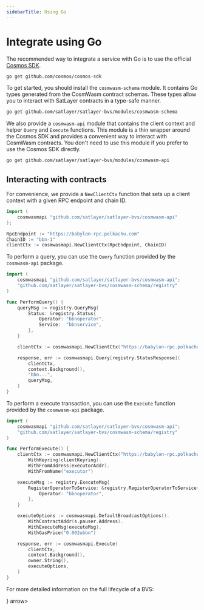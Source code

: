 ```yaml
---
sidebarTitle: Using Go
---
```



# Integrate using Go

The recommended way to integrate a service with Go is to use the official
[Cosmos SDK](github.com/cosmos/cosmos-sdk).

```bash filename="cosmos/comos-sdk" copy
go get github.com/cosmos/cosmos-sdk
```

To get started, you should install the `cosmwasm-schema` module.
It contains Go types generated from the CosmWasm contract schemas.
These types allow you to interact with SatLayer contracts in a type-safe manner.

```bash filename="satlayer/satlayer-bvs/modules/cosmwasm-schema" copy
go get github.com/satlayer/satlayer-bvs/modules/cosmwasm-schema
```

We also provide a `cosmwasm-api` module that contains the client context and helper `Query` and `Execute` functions.
This module is a thin wrapper around the Cosmos SDK and provides a convenient way to interact with CosmWasm contracts.
You don't need to use this module if you prefer to use the Cosmos SDK directly.

```bash filename="satlayer/satlayer-bvs/modules/cosmwasm-api" copy
go get github.com/satlayer/satlayer-bvs/modules/cosmwasm-api
```

## Interacting with contracts

For convenience, we provide a `NewClientCtx` function that sets up a client context
with a given RPC endpoint and chain ID.

```go filename="client.go" copy
import (
	cosmwasmapi "github.com/satlayer/satlayer-bvs/cosmwasm-api"
);

RpcEndpoint := "https://babylon-rpc.polkachu.com"
ChainID := "bbn-1"
clientCtx := cosmwasmapi.NewClientCtx(RpcEndpoint, ChainID)
```

To perform a query, you can use the `Query` function provided by the `cosmwasm-api` package.

```go filename="query.go" copy
import (
	cosmwasmapi "github.com/satlayer/satlayer-bvs/cosmwasm-api";
	"github.com/satlayer/satlayer-bvs/cosmwasm-schema/registry"
)

func PerformQuery() {
	queryMsg := registry.QueryMsg{
		Status: &registry.Status{
			Operator: "bbnoperator",
			Service:  "bbnservice",
		},
	}

	clientCtx := cosmwasmapi.NewClientCtx("https://babylon-rpc.polkachu.com", "bbn-1")

	response, err := cosmwasmapi.Query[registry.StatusResponse](
		clientCtx,
		context.Background(),
		"bbn...",
		queryMsg,
	)
}
```

To perform a execute transaction, you can use the `Execute` function provided by the `cosmwasm-api` package.

```go filename="execute.go" copy
import (
	cosmwasmapi "github.com/satlayer/satlayer-bvs/cosmwasm-api";
	"github.com/satlayer/satlayer-bvs/cosmwasm-schema/registry"
)

func PerformExecute() {
	clientCtx := cosmwasmapi.NewClientCtx("https://babylon-rpc.polkachu.com", "bbn-1").
		WithKeyring(clientKeyring).
		WithFromAddress(executorAddr).
		WithFromName("executor")

	executeMsg := registry.ExecuteMsg{
		RegisterOperatorToService: &registry.RegisterOperatorToService{
			Operator: "bbnoperator",
		},
	}

	executeOptions := cosmwasmapi.DefaultBroadcastOptions().
		WithContractAddr(s.pauser.Address).
		WithExecuteMsg(executeMsg).
		WithGasPrice("0.002ubbn")

	response, err := cosmwasmapi.Execute(
		clientCtx,
		context.Background(),
		owner.String(),
		executeOptions,
	)
}
```

For more detailed information on the full lifecycle of a BVS:

<Cards num={1}>
  <Cards.Card
    title="Integrating with SatLayer (CosmWasm Contract)"
    href="/developers/cosmwasm"
    icon={<CubeIcon/>}
    arrow>
  </Cards.Card>
</Cards>